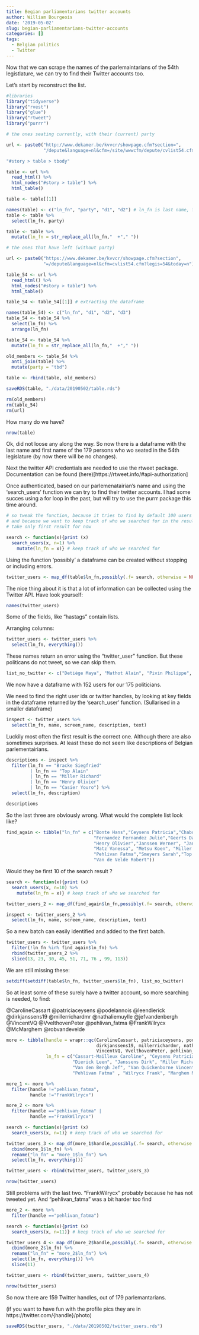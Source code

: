 ```yaml
---
title: Begian parliamentarians twitter accounts
author: William Bourgeois
date: '2019-05-02'
slug: begian-parliamentarians-twitter-accounts
categories: []
tags:
  - Belgian politics
  - Twitter
---
```



Now that we can scrape the names of the parlemaintarians of the 54th legistlature, we can try to find their Twitter accounts too. 

Let's start by reconstruct the list. 

```r
#libraries
library("tidyverse")
library("rvest")
library("glue")
library("rtweet")
library("purrr")

# the ones seating currently, with their (current) party

url <- paste0("http://www.dekamer.be/kvvcr/showpage.cfm?section=",
              "/depute&language=nl&cfm=/site/wwwcfm/depute/cvlist54.cfm")

"#story > table > tbody"

table <- url %>% 
  read_html() %>% 
  html_nodes("#story > table") %>% 
  html_table()

table <- table[[1]]

names(table) <- c("ln_fn", "party", "d1", "d2") # ln_fn is last name, first name
table <- table %>% 
  select(ln_fn, party)

table <- table %>%
  mutate(ln_fn = str_replace_all(ln_fn,"  +"," "))

# the ones that have left (without party)

url <- paste0("https://www.dekamer.be/kvvcr/showpage.cfm?section",
              "=/depute&language=nl&cfm=cvlist54.cfm?legis=54&today=n")

table_54 <- url %>% 
  read_html() %>% 
  html_nodes("#story > table") %>% 
  html_table()

table_54 <- table_54[[1]] # extracting the dataframe

names(table_54) <- c("ln_fn", "d1", "d2", "d3")  
table_54 <- table_54 %>% 
  select(ln_fn) %>% 
  arrange(ln_fn)

table_54 <- table_54 %>%
  mutate(ln_fn = str_replace_all(ln_fn,"  +"," "))

old_members <- table_54 %>% 
  anti_join(table) %>% 
  mutate(party = "tbd")

table <- rbind(table, old_members)

saveRDS(table, "./data/20190502/table.rds")

rm(old_members)
rm(table_54)
rm(url)
```
How many do we have?

```r
nrow(table)
```

Ok, did not loose any along the way. So now there is a dataframe with the last name and first name of the 179 persons who wo seated in the 54th legislature (by now there will be no changes). 

Next the twitter API credentials are needed to use the rtweet package. Documentation can be found (here)[https://rtweet.info/#api-authorization]

Once authenticated, based on our parlemenatairian's name and using the 'search_users' function we can try to find their twitter accounts. I had some succes using a for loop in the past, but will try to use the purrr package this time around.

```r
# so tweak the function, because it tries to find by default 100 users
# and because we want to keep track of who we searched for in the results
# take only first result for now

search <- function(x){print (x)
  search_users(x, n=1) %>% 
    mutate(ln_fn = x)} # keep track of who we searched for

```

Using the function 'possibly' a dataframe can be created without stopping or including errors.

```r

twitter_users <- map_df(table$ln_fn,possibly(.f= search, otherwise = NULL))

```

The nice thing about it is that a lot of information can be collected using the Twitter API. Have look yourself: 
```r
names(twitter_users)
```

Some of the fields, like "hastags" contain lists.

Arranging columns:

```r
twitter_users <- twitter_users %>% 
  select(ln_fn, everything())
```

These names return an error using the "twitter_user" function. But these politicans do not tweet, so we can skip them.

```r
list_no_twitter <- c("Detiège Maya", "Mathot Alain", "Pivin Philippe", "Wilrycx Frank")
```

We now have a dataframe with 152 users for our 175 politicians. 

We need to find the right user ids or twitter handles, by looking at key fields in the dataframe returned by the 'search_user' function. (Sullarised in a smaller dataframe)

```r
inspect <- twitter_users %>%
  select(ln_fn, name, screen_name, description, text)
```

Luckily most often the first result is the correct one. Although there are also sometimes surprises. At least these do not seem like descriptions of Belgian parlementairians.

```r

descriptions <- inspect %>% 
  filter(ln_fn == "Bracke Siegfried" 
         | ln_fn == "Top Alain"
         | ln_fn == "Miller Richard" 
         | ln_fn == "Henry Olivier"
         | ln_fn ==	"Casier Youro") %>% 
  select(ln_fn, description)

descriptions

```

So the last three are obviously wrong. What would the complete list look like?

```r

find_again <- tibble("ln_fn" = c("Bonte Hans","Ceysens Patricia","Chabot Jacques",
                                 "Fernandez Fernandez Julie","Geerts David",
                                 "Henry Olivier","Janssen Werner", "Janssens Dirk",
                                 "Matz Vanessa", "Metsu Koen", "Miller Richard",
                                 "Pehlivan Fatma","Smeyers Sarah","Top Alain",
                                 "Van de Velde Robert"))
```

Would they be first 10 of the search result ?
```r
search <- function(x){print (x)
  search_users(x, n=10) %>% 
    mutate(ln_fn = x)} # keep track of who we searched for

twitter_users_2 <- map_df(find_again$ln_fn,possibly(.f= search, otherwise = NULL))

inspect <- twitter_users_2 %>%
  select(ln_fn, name, screen_name, description, text)

```

So a new batch can easily identified and added to the first batch.

```r
twitter_users <- twitter_users %>% 
  filter(!ln_fn %in% find_again$ln_fn) %>% 
  rbind(twitter_users_2 %>% 
  slice(13, 23, 30, 45, 51, 71, 76 , 99, 113))
```

We are still missing these:

```r
setdiff(setdiff(table$ln_fn, twitter_users$ln_fn), list_no_twitter)
```

So at least some of these surely have a twitter account, so more searching is needed, to find: 

@CarolineCassart
@patriciaceysens
@podelannois
@leendierick
@dirkjanssens19
@millerrichardmr
@nathaliemuylle
@jefvandenbergh
@VincentVQ
@VvelthovenPeter
@pehlivan_fatma
@FrankWilrycx
@McMarghem
@robvandevelde

```r
more <- tibble(handle = wrapr::qc(CarolineCassart, patriciaceysens, podelannois, leendierick,
                                  dirkjanssens19, millerrichardmr, nathaliemuylle,jefvandenbergh,
                                  VincentVQ, VvelthovenPeter, pehlivan_fatma, FrankWilrycx,  McMarghem),
               ln_fn = c("Cassart-Mailleux Caroline", "Ceysens Patricia","Delannois Paul-Olivier", 
                         "Dierick Leen", "Janssens Dirk", "Miller Richard", "Muylle Nathalie", 
                         "Van den Bergh Jef", "Van Quickenborne Vincent", "Vanvelthoven Peter", 
                         "Pehlivan Fatma" , "Wilrycx Frank", "Marghem Marie-Christine"))

more_1 <- more %>% 
  filter(handle !="pehlivan_fatma",
         handle !="FrankWilrycx")

more_2 <- more %>% 
  filter(handle =="pehlivan_fatma" |
         handle =="FrankWilrycx")

```



```r
search <- function(x){print (x)
  search_users(x, n=1)} # keep track of who we searched for

twitter_users_3 <- map_df(more_1$handle,possibly(.f= search, otherwise = NULL)) %>% 
  cbind(more_1$ln_fn) %>%
  rename("ln_fn" = "more_1$ln_fn") %>% 
  select(ln_fn, everything())

twitter_users <- rbind(twitter_users, twitter_users_3)

nrow(twitter_users)

```

Still problems with the last two. "FrankWilrycx" probably because he has not tweeted yet. And "pehlivan_fatma" was a bit harder too find


```r

more_2 <- more %>% 
  filter(handle =="pehlivan_fatma")

search <- function(x){print (x)
  search_users(x, n=11)} # keep track of who we searched for

twitter_users_4 <- map_df(more_2$handle,possibly(.f= search, otherwise = NULL)) %>% 
  cbind(more_2$ln_fn) %>%
  rename("ln_fn" = "more_2$ln_fn") %>% 
  select(ln_fn, everything()) %>% 
  slice(11)

twitter_users <- rbind(twitter_users, twitter_users_4)

nrow(twitter_users)

```


So now there are 159 Twitter handles, out of 179 parlemantarians. 

(if you want to have fun with the profile pics they are in https://twitter.com/{handle}/photo)

```r

saveRDS(twitter_users, "./data/20190502/twitter_users.rds")

```

